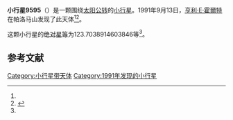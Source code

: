 {{Infobox planet
| bgcolour = #FFFFC0
| name = 9595
| symbol = 
| image = 
| caption = 
| discovery = yes
| discovery_ref = 
| discoverer = [[亨利·E·霍爾特|亨利·E·霍爾特]]
| discovery_site = [[帕洛马山|帕洛马山]] 
| discovered = 1991年9月13日
| designations = yes
| mp_name = 
| named_after = 
| alt_names = 1991 RE11/ 1989 BD1
| mp_category = [[主带小行星|主带小行星]]
| orbit_ref = <ref name="a">[http://ssd.jpl.nasa.gov/sbdb.cgi?sstr=9595 9595] {{Wayback|url=http://ssd.jpl.nasa.gov/sbdb.cgi?sstr=9595 |date=20210723143211 }}，小行星數據庫瀏覽器（JPL Small-Body Database Browser）－[[美国国家航空航天局|美国国家航空航天局]]喷气推进实验室</ref>
| epoch = 2456400.5 (2013年4月18日更新)
| aphelion = {{convert|2.663027703819706|AU|km|3|abbr=on|lk=out}}
| perihelion = {{convert|1.880397142510755|AU|km|3|abbr=on}}
| semimajor = {{convert|2.271712423165231|AU|km|3|abbr=on}}
| eccentricity = 0.172255641
| period = 1250.628889 [[日|日]]<br />3.42[[儒略年|儒略年]]
| avg_speed = 
| inclination = 4.649260966155618
| asc_node = 294.4805030837904
| mean_anomaly = 
| arg_peri = 123.7038914603846
| satellites = 
| physical_characteristics = yes
| dimensions = 
| mass = 
| density = 
| surface_grav = 
| escape_velocity = 
| sidereal_day = 
| axial_tilt = 
| pole_ecliptic_lat = 
| pole_ecliptic_lon = 
| albedo = 
| temperatures= 
| temp_name1 = 
| mean_temp_1 = 
| max_temp_1 = 
| temp_name2 = 
| max_temp_2 = 
| spectral_type = 
| abs_magnitude = 123.7038914603846
}}

'''小行星9595'''（{{lang-en|9595}}）是一颗围绕[[太阳|太阳]][[公转|公转]]的[[小行星|小行星]]。1991年9月13日，[[亨利·E·霍爾特|亨利·E·霍爾特]]在帕洛马山发现了此天体<ref name="a" /><ref>{{cite news|title=小行星列表|url=http://cfa-www.harvard.edu/iau/lists/NumberedMPs.txt|accessdate=2013-07-08|newspaper=哈佛大学|archive-date=2008-05-17|archive-url=https://web.archive.org/web/20080517010638/http://cfa-www.harvard.edu/iau/lists/NumberedMPs.txt|dead-url=no}}</ref>。

这颗小行星的[[绝对星等|绝对星等]]为123.7038914603846等<ref name="a" />。

==参考文献==
{{reflist}}
{{Minor Planet Number|[[小行星9594|小行星9594]]|[[小行星9596|小行星9596]]}}

{{小天体}}

[[Category:小行星带天体|Category:小行星带天体]]
[[Category:1991年发现的小行星|Category:1991年发现的小行星]]

{{asteroid-stub}}